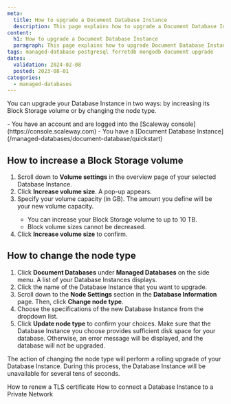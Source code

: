 ```yaml
---
meta:
  title: How to upgrade a Document Database Instance
  description: This page explains how to upgrade a Document Database Instance
content:
  h1: How to upgrade a Document Database Instance
  paragraph: This page explains how to upgrade Document Database Instance
tags: managed-database postgresql ferretdb mongodb document upgrade
dates:
  validation: 2024-02-08
  posted: 2023-08-01
categories:
  - managed-databases
---
```

You can upgrade your Database Instance in two ways: by increasing its Block Storage volume or by changing the node type.

<Macro id="requirements" >

<Message type="requirement">
  - You have an account and are logged into the [Scaleway console](https://console.scaleway.com)
  - You have a [Document Database Instance](/managed-databases/document-database/quickstart)
</Message>

## How to increase a Block Storage volume

1. Scroll down to **Volume settings** in the overview page of your selected Database Instance.
2. Click **Increase volume size**. A pop-up appears.
3. Specify your volume capacity (in GB). The amount you define will be your new volume capacity.
    <Message type="important">
      - You can increase your Block Storage volume to up to 10 TB.
      - Block volume sizes cannot be decreased.
    </Message>
4. Click **Increase volume size** to confirm.

## How to change the node type

1. Click **Document Databases** under **Managed Databases** on the side menu. A list of your Database Instances displays.
2. Click the name of the Database Instance that you want to upgrade.
3. Scroll down to the **Node Settings** section in the **Database Information** page. Then, click **Change node type**.
4. Choose the specifications of the new Database Instance from the dropdown list.
5. Click **Update node type** to confirm your choices.
    <Message type="important">
      Make sure that the Database Instance you choose provides sufficient disk space for your database. Otherwise, an error message will be displayed, and the database will not be upgraded.
    </Message>

The action of changing the node type will perform a rolling upgrade of your Database Instance. During this process, the Database Instance will be unavailable for several tens of seconds.


<Navigation title="See also">
  <PreviousButton to="/managed-databases/document-database/how-to/renew-tls-certificate">How to renew a TLS certificate</PreviousButton>
  <NextButton to="/managed-databases/document-database/how-to/connect-database-private-network/">How to connect a Database Instance to a Private Network</NextButton>
</Navigation>
